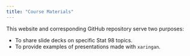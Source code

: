 ```yaml
---
title: "Course Materials"
---
```


This website and corresponding GitHub repository serve two purposes:

* To share slide decks on specific Stat 98 topics.
* To provide examples of presentations made with `xaringan`.